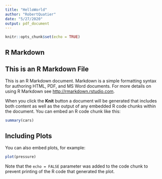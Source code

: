 ```yaml
---
title: "HelloWorld"
author: "RobertQuatier"
date: "5/27/2020"
output: pdf_document
---
```


```r
knitr::opts_chunk$set(echo = TRUE)
```

## R Markdown
## This is an R Markdown File

This is an R Markdown document. Markdown is a simple formatting syntax for authoring HTML, PDF, and MS Word documents. For more details on using R Markdown see <http://rmarkdown.rstudio.com>.

When you click the **Knit** button a document will be generated that includes both content as well as the output of any embedded R code chunks within the document. You can embed an R code chunk like this:

```r
summary(cars)
```

## Including Plots

You can also embed plots, for example:

```r
plot(pressure)
```

Note that the `echo = FALSE` parameter was added to the code chunk to prevent printing of the R code that generated the plot.
